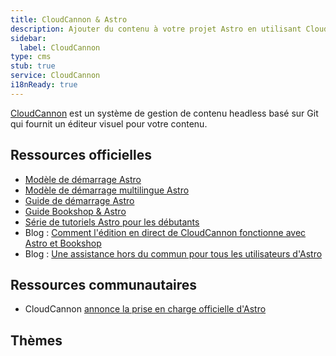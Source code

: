 ```yaml
---
title: CloudCannon & Astro
description: Ajouter du contenu à votre projet Astro en utilisant CloudCannon comme CMS
sidebar:
  label: CloudCannon
type: cms
stub: true
service: CloudCannon
i18nReady: true
---
```



[CloudCannon](https://cloudcannon.com) est un système de gestion de contenu headless basé sur Git qui fournit un éditeur visuel pour votre contenu.

## Ressources officielles

- [Modèle de démarrage Astro](https://cloudcannon.com/templates/astro-starter/)
- [Modèle de démarrage multilingue Astro](https://cloudcannon.com/templates/astro-multilingual-starter/)
- [Guide de démarrage Astro](https://cloudcannon.com/documentation/guides/astro-starter-guide/)
- [Guide Bookshop & Astro](https://cloudcannon.com/documentation/guides/bookshop-astro-guide/)
- [Série de tutoriels Astro pour les débutants](https://cloudcannon.com/tutorials/astro-beginners-tutorial-series/)
- Blog : [Comment l'édition en direct de CloudCannon fonctionne avec Astro et Bookshop](https://cloudcannon.com/blog/how-cloudcannons-live-editing-works-with-astro-and-bookshop/)
- Blog : [Une assistance hors du commun pour tous les utilisateurs d'Astro](https://cloudcannon.com/blog/out-of-this-world-support-for-all-astro-users/)

## Ressources communautaires 

- CloudCannon [annonce la prise en charge officielle d'Astro](https://astro.build/blog/astro-cloudcannon-support/)

## Thèmes

<Grid>
    <Card title="Sendit" href="https://astro.build/themes/details/sendit/" thumbnail="sendit.png"/>
</Grid>
